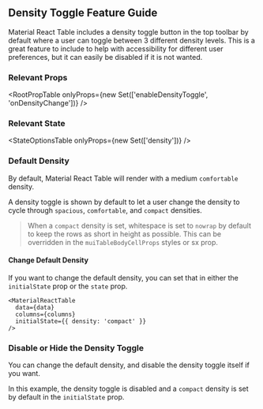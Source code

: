 
<Head>
  <title>Density Toggle Feature Guide - Material React Table Docs</title>
  <meta
    name="description"
    content="How to use, customize, or disable the density toggle button feature of Material React Table"
  />
</Head>

## Density Toggle Feature Guide

Material React Table includes a density toggle button in the top toolbar by default where a user can toggle between 3 different density levels. This is a great feature to include to help with accessibility for different user preferences, but it can easily be disabled if it is not wanted.

### Relevant Props

<RootPropTable
  onlyProps={new Set(['enableDensityToggle', 'onDensityChange'])}
/>

### Relevant State

<StateOptionsTable onlyProps={new Set(['density'])} />

### Default Density

By default, Material React Table will render with a medium `comfortable` density.

A density toggle is shown by default to let a user change the density to cycle through `spacious`, `comfortable`, and `compact` densities.

> When a `compact` density is set, whitespace is set to `nowrap` by default to keep the rows as short in height as possible. This can be overridden in the `muiTableBodyCellProps` styles or sx prop.

#### Change Default Density

If you want to change the default density, you can set that in either the `initialState` prop or the `state` prop.

```tsx
<MaterialReactTable
  data={data}
  columns={columns}
  initialState={{ density: 'compact' }}
/>
```

### Disable or Hide the Density Toggle

You can change the default density, and disable the density toggle itself if you want.

In this example, the density toggle is disabled and a `compact` density is set by default in the `initialState` prop.

<DisableExample />
